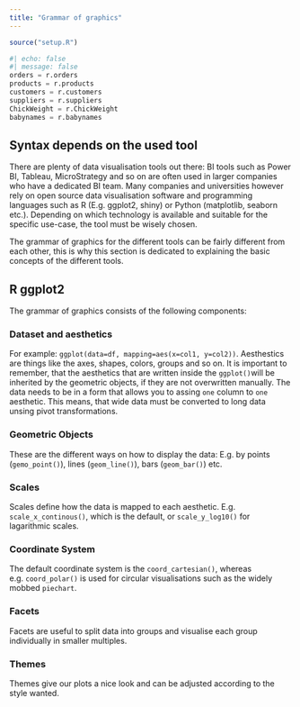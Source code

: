 ```yaml
---
title: "Grammar of graphics"
---
```

```r
source("setup.R")
```

```python
#| echo: false
#| message: false
orders = r.orders
products = r.products
customers = r.customers
suppliers = r.suppliers
ChickWeight = r.ChickWeight
babynames = r.babynames
```

## Syntax depends on the used tool
There are plenty of data visualisation tools out there: BI tools such as Power BI, Tableau, MicroStrategy and so on are often used in larger companies who have a dedicated BI team. Many companies and universities however rely on open source data visualisation software and programming languages such as R (E.g. ggplot2, shiny) or Python (matplotlib, seaborn etc.). Depending on which technology is available and suitable for the specific use-case, the tool must be wisely chosen.

The grammar of graphics for the different tools can be fairly different from each other, this is why this section is dedicated to explaining the basic concepts of the different tools.

::: {.panel-tabset}

## R ggplot2
The grammar of graphics consists of the following components:

### Dataset and aesthetics
For example: `ggplot(data=df, mapping=aes(x=col1, y=col2))`. Aesthestics are things like the axes, shapes, colors, groups and so on. It is important to remember, that the aesthetics that are written inside the `ggplot()`will be inherited by the geometric objects, if they are not overwritten manually. The data needs to be in a form that allows you to assing `one` column to `one` aesthetic. This means, that wide data must be converted to long data unsing pivot transformations.

### Geometric Objects
These are the different ways on how to display the data: E.g. by points (`gemo_point()`), lines (`geom_line()`), bars (`geom_bar()`) etc.

### Scales
Scales define how the data is mapped to each aesthetic. E.g. `scale_x_continous()`, which is the default, or `scale_y_log10()` for lagarithmic scales.

### Coordinate System
The default coordinate system is the `coord_cartesian()`, whereas e.g. `coord_polar()` is used for circular visualisations such as the widely mobbed `piechart`.

### Facets
Facets are useful to split data into groups and visualise each group individually in smaller multiples.

### Themes
Themes give our plots a nice look and can be adjusted according to the style wanted.

:::
